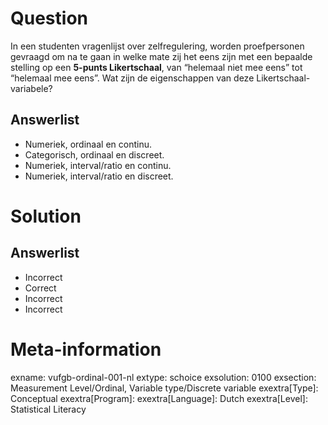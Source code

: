 Question
========

In een studenten vragenlijst over zelfregulering, worden proefpersonen gevraagd om na te gaan in welke mate zij het eens zijn met een bepaalde
stelling op een **5-punts Likertschaal**, van “helemaal niet mee eens” tot “helemaal mee eens”. Wat zijn de eigenschappen van deze Likertschaal-
variabele?
  
Answerlist
----------
* Numeriek, ordinaal en continu.
* Categorisch, ordinaal en discreet.
* Numeriek, interval/ratio en continu.
* Numeriek, interval/ratio en discreet.

Solution
========

Answerlist
----------
* Incorrect
* Correct
* Incorrect
* Incorrect

Meta-information
================
exname: vufgb-ordinal-001-nl
extype: schoice
exsolution: 0100
exsection: Measurement Level/Ordinal, Variable type/Discrete variable
exextra[Type]: Conceptual
exextra[Program]: 
exextra[Language]: Dutch
exextra[Level]: Statistical Literacy
